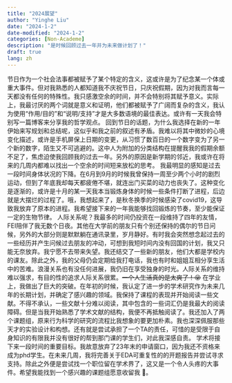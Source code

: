 ```yaml
---
title: "2024展望"
author: "Yinghe Liu"
date: "2024-1-2"
date-modified: "2024-1-2"
categories: [Non-Academe]
description: "是时候回顾过去一年并为未来做计划了！"
draft: true
lang: zh
---
```


节日作为一个社会法事都被赋予了某个特定的含义，这或许是为了纪念某一个体或重大事件。但对我熟悉的人都知道我不庆祝节日，只庆祝假期，因为对我而言每一天都没有任何的特殊性。我只感激空余的时间，并不会特别将其赋予意义。实际上，我最讨厌的两个词就是意义和证明，他们都被赋予了广阔而复杂的含义，我认为使用“作用/目的”和“说明/支持”才是大多数语境的最佳表达。或许有一天我会特别写一篇博客来分享我的哲学观点。
回到节日的话题，为什么我选择在新的一年伊始来写规划和总结呢，这似乎和我之前的叙述有矛盾。我难以将其中微妙的心境变化描述，或许是手机屏保上日期的变更，从习惯了数百日的一个数字变为了另一个新的数字，陌生又不可逃避的。这中人为附加的分类结构在提醒我我的假期余额不足了，焦虑迫使我回顾我的过去一年。另外的原因是新学期的邻近，我或许在将来的几周内都难以找出一个空余的时间短来放松的思考。
我最明显的感知是过去一段时间身体状况的下降。在6月到9月的时候我曾保持一周至少两个小时的剧烈运动，但到了年底我却每天都疲倦不堪，就连出门买菜的动力也丧失了。这种变化是逐渐的，或许是十月的某一天我本当锻炼身体的时候一些条件打断了进程，后边就是大摆烂的过程了。哦，我想起来了，是秋冬换季的时候感染了covid19，这导致我放弃了原本的进程。我希望接下来的一年我能够找回锻炼的节奏，至少能保证一定的生物节律。
人际关系呢？我最多的时间仍投资在一段维持了四年的友情，FEI陪伴了我无数个日夜。其他在大学前的朋友只有个别还保持的偶尔的节日问候，另外的大部分则是默默躺在通讯录里，岁月静好。有时我会突然想念起过去的一些经历并产生问候过去朋友的冲动，可想到我短时间内没有回国的计划，我又只能无奈放弃。我宁愿不去带来失望。我还结交了一些新的朋友，他们大都是学校内的课友。除此之外，我的父母仍会定期给我打电话，我也有时和姐姐互相分享生活中的苦难。浪漫关系也有没任何进展，我仍旧在享受独身的时光。人际关系的维持难以强求，有目的性的追求人际关系很累。~~一个人生活真的是太爽了！😝~~ 
在学业上，我做出了巨大的突破。在年初的时候，我认定了进一步的学术研究作为未来几年的长期计划，并确定了感兴趣的领域。我保持了课程的表现并开始阅读一些文献。不得不承认，一些文献十分难以阅读，其中包含的一些词汇仍是我最大的阅读障碍。但是当我开始熟悉了学术文献的结构，我便不再抵触阅读了。我还加入了两个课题组，原来行为科学的研究的流程比我想象的要更加朴素。我也深深佩服那些天才的实验设计和构想。还有就是尝试承担了一个TA的责任，可惜的是受限于自身知识的有限我并没有很好的帮到那门课的学生们，对此我深感自责。
学术将接下来一段时间的重要目标。我故意放弃了23年末的申请窗口，因为我还不资格来成为phd学生。在未来几周，我将完善关于EDA可重复性的的开题报告并尝试寻求支持。除此之外便是尝试找一个职位留在学术界了，这又是一个令人头疼的大事件。希望我能找到一个感兴趣的课题组愿意收留我 &#x1F979;。